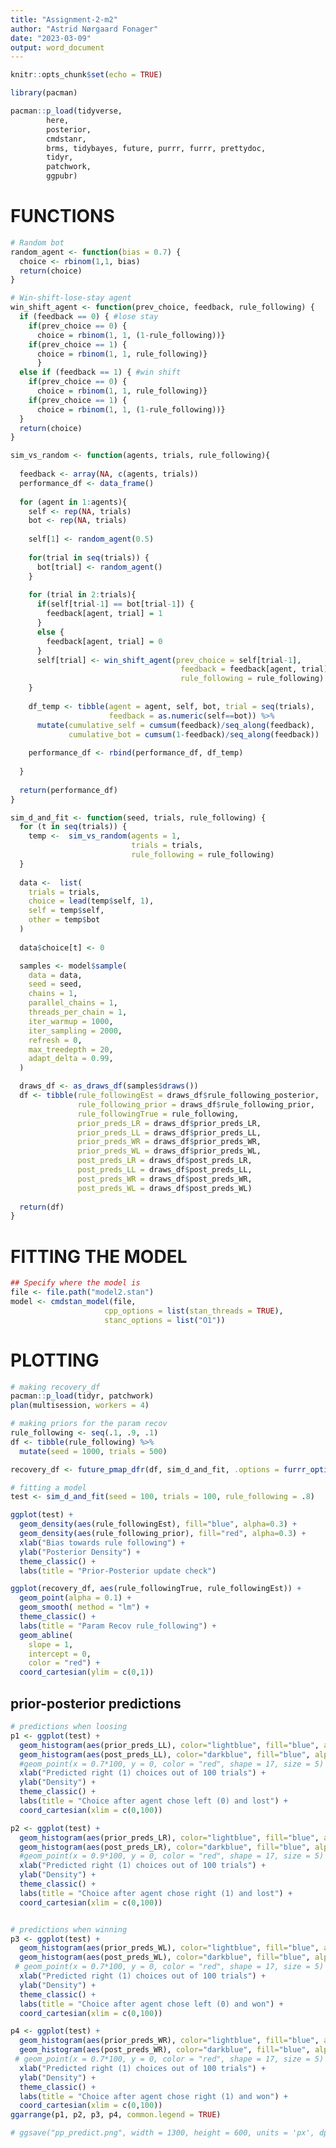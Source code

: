```yaml
---
title: "Assignment-2-m2"
author: "Astrid Nørgaard Fonager"
date: "2023-03-09"
output: word_document
---
```


```r
knitr::opts_chunk$set(echo = TRUE)
```

```r
library(pacman)

pacman::p_load(tidyverse,
        here,
        posterior,
        cmdstanr,
        brms, tidybayes, future, purrr, furrr, prettydoc,
        tidyr,
        patchwork,
        ggpubr)
```

# FUNCTIONS

```r

# Random bot
random_agent <- function(bias = 0.7) {
  choice <- rbinom(1,1, bias)
  return(choice)
}

# Win-shift-lose-stay agent
win_shift_agent <- function(prev_choice, feedback, rule_following) {
  if (feedback == 0) { #lose stay
    if(prev_choice == 0) { 
      choice = rbinom(1, 1, (1-rule_following))}
    if(prev_choice == 1) { 
      choice = rbinom(1, 1, rule_following)}
      }
  else if (feedback == 1) { #win shift
    if(prev_choice == 0) { 
      choice = rbinom(1, 1, rule_following)}
    if(prev_choice == 1) { 
      choice = rbinom(1, 1, (1-rule_following))}
  }
  return(choice)  
}
```


```r

sim_vs_random <- function(agents, trials, rule_following){
  
  feedback <- array(NA, c(agents, trials))
  performance_df <- data_frame()
  
  for (agent in 1:agents){
    self <- rep(NA, trials)
    bot <- rep(NA, trials)
  
    self[1] <- random_agent(0.5)
    
    for(trial in seq(trials)) {
      bot[trial] <- random_agent()
    }
    
    for (trial in 2:trials){
      if(self[trial-1] == bot[trial-1]) {
        feedback[agent, trial] = 1
      } 
      else {
        feedback[agent, trial] = 0
      }
      self[trial] <- win_shift_agent(prev_choice = self[trial-1], 
                                      feedback = feedback[agent, trial], 
                                      rule_following = rule_following)
    }
    
    df_temp <- tibble(agent = agent, self, bot, trial = seq(trials), 
                      feedback = as.numeric(self==bot)) %>% 
      mutate(cumulative_self = cumsum(feedback)/seq_along(feedback),
             cumulative_bot = cumsum(1-feedback)/seq_along(feedback)) 
    
    performance_df <- rbind(performance_df, df_temp)
    
  }
  
  return(performance_df)
}
```


```r

sim_d_and_fit <- function(seed, trials, rule_following) {
  for (t in seq(trials)) {
    temp <-  sim_vs_random(agents = 1,
                           trials = trials, 
                           rule_following = rule_following)
  }
  
  data <-  list(
    trials = trials,
    choice = lead(temp$self, 1),
    self = temp$self,
    other = temp$bot
  )
  
  data$choice[t] <- 0

  samples <- model$sample(
    data = data,
    seed = seed,
    chains = 1,
    parallel_chains = 1,
    threads_per_chain = 1,
    iter_warmup = 1000,
    iter_sampling = 2000,
    refresh = 0,
    max_treedepth = 20,
    adapt_delta = 0.99,
  )

  draws_df <- as_draws_df(samples$draws())
  df <- tibble(rule_followingEst = draws_df$rule_following_posterior,
               rule_following_prior = draws_df$rule_following_prior,
               rule_followingTrue = rule_following,
               prior_preds_LR = draws_df$prior_preds_LR,
               prior_preds_LL = draws_df$prior_preds_LL,
               prior_preds_WR = draws_df$prior_preds_WR,
               prior_preds_WL = draws_df$prior_preds_WL,
               post_preds_LR = draws_df$post_preds_LR,
               post_preds_LL = draws_df$post_preds_LL,
               post_preds_WR = draws_df$post_preds_WR,
               post_preds_WL = draws_df$post_preds_WL)
  
  return(df)
}

```

# FITTING THE MODEL

```r
## Specify where the model is
file <- file.path("model2.stan")
model <- cmdstan_model(file, 
                     cpp_options = list(stan_threads = TRUE),
                     stanc_options = list("O1")) 


```


# PLOTTING

```r
# making recovery_df
pacman::p_load(tidyr, patchwork)
plan(multisession, workers = 4)

# making priors for the param recov
rule_following <- seq(.1, .9, .1)
df <- tibble(rule_following) %>% 
  mutate(seed = 1000, trials = 500) 

recovery_df <- future_pmap_dfr(df, sim_d_and_fit, .options = furrr_options(seed = TRUE))
```

```r
# fitting a model
test <- sim_d_and_fit(seed = 100, trials = 100, rule_following = .8)
```


```r

ggplot(test) +
  geom_density(aes(rule_followingEst), fill="blue", alpha=0.3) +
  geom_density(aes(rule_following_prior), fill="red", alpha=0.3) +
  xlab("Bias towards rule following") + 
  ylab("Posterior Density") +
  theme_classic() + 
  labs(title = "Prior-Posterior update check")
```

```r
ggplot(recovery_df, aes(rule_followingTrue, rule_followingEst)) + 
  geom_point(alpha = 0.1) + 
  geom_smooth( method = "lm") +
  theme_classic() + 
  labs(title = "Param Recov rule_following") + 
  geom_abline(
    slope = 1, 
    intercept = 0,
    color = "red") +
  coord_cartesian(ylim = c(0,1))
```

## prior-posterior predictions
```r
# predictions when loosing
p1 <- ggplot(test) + 
  geom_histogram(aes(prior_preds_LL), color="lightblue", fill="blue", alpha=0.3, bins=90) +
  geom_histogram(aes(post_preds_LL), color="darkblue", fill="blue", alpha=0.3, bins=90) +
  #geom_point(x = 0.7*100, y = 0, color = "red", shape = 17, size = 5) +
  xlab("Predicted right (1) choices out of 100 trials") +
  ylab("Density") +
  theme_classic() + 
  labs(title = "Choice after agent chose left (0) and lost") + 
  coord_cartesian(xlim = c(0,100))

p2 <- ggplot(test) + 
  geom_histogram(aes(prior_preds_LR), color="lightblue", fill="blue", alpha=0.3, bins=90) +
  geom_histogram(aes(post_preds_LR), color="darkblue", fill="blue", alpha=0.3, bins=90) +
  #geom_point(x = 0.9*100, y = 0, color = "red", shape = 17, size = 5) +
  xlab("Predicted right (1) choices out of 100 trials") +
  ylab("Density") +
  theme_classic() + 
  labs(title = "Choice after agent chose right (1) and lost") + 
  coord_cartesian(xlim = c(0,100))


# predictions when winning
p3 <- ggplot(test) + 
  geom_histogram(aes(prior_preds_WL), color="lightblue", fill="blue", alpha=0.3, bins=90) +
  geom_histogram(aes(post_preds_WL), color="darkblue", fill="blue", alpha=0.3, bins=90) +
 # geom_point(x = 0.7*100, y = 0, color = "red", shape = 17, size = 5) +
  xlab("Predicted right (1) choices out of 100 trials") +
  ylab("Density") +
  theme_classic() + 
  labs(title = "Choice after agent chose left (0) and won") + 
  coord_cartesian(xlim = c(0,100))

p4 <- ggplot(test) + 
  geom_histogram(aes(prior_preds_WR), color="lightblue", fill="blue", alpha=0.3, bins=90) +
  geom_histogram(aes(post_preds_WR), color="darkblue", fill="blue", alpha=0.3, bins=90) +
 # geom_point(x = 0.7*100, y = 0, color = "red", shape = 17, size = 5) +
  xlab("Predicted right (1) choices out of 100 trials") +
  ylab("Density") +
  theme_classic() + 
  labs(title = "Choice after agent chose right (1) and won") + 
  coord_cartesian(xlim = c(0,100))
ggarrange(p1, p2, p3, p4, common.legend = TRUE)

# ggsave("pp_predict.png", width = 1300, height = 600, units = 'px', dpi = 150)

```







